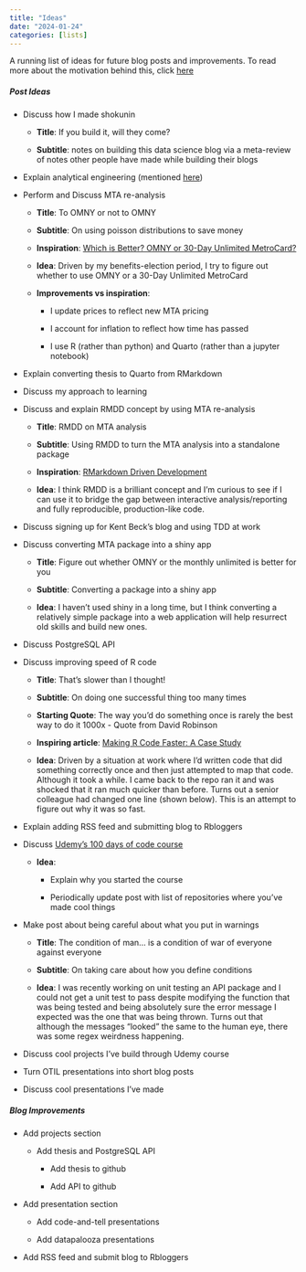 ```yaml
---
title: "Ideas"
date: "2024-01-24"
categories: [lists]
---
```


A running list of ideas for future blog posts and improvements. To read more about the motivation behind this, click [here](../../posts/future_ideas/index.qmd)

##### Post Ideas

-   Discuss how I made shokunin

    -   **Title**: If you build it, will they come?

    -   **Subtitle**: notes on building this data science blog via a meta-review of notes other people have made while building their blogs

-   Explain analytical engineering (mentioned [here](../../about.qmd))

-   Perform and Discuss MTA re-analysis

    -   **Title**: To OMNY or not to OMNY

    -   **Subtitle**: On using poisson distributions to save money

    -   **Inspiration**: [Which is Better? OMNY or 30-Day Unlimited MetroCard?](https://medium.com/@macklinfluehr/which-is-better-omny-or-30-day-unlimited-metrocard-22293f51f009)

    -   **Idea**: Driven by my benefits-election period, I try to figure out whether to use OMNY or a 30-Day Unlimited MetroCard

    -   **Improvements vs inspiration**:

        -   I update prices to reflect new MTA pricing

        -   I account for inflation to reflect how time has passed

        -   I use R (rather than python) and Quarto (rather than a jupyter notebook)

-   Explain converting thesis to Quarto from RMarkdown

-   Discuss my approach to learning

-   Discuss and explain RMDD concept by using MTA re-analysis

    -   **Title**: RMDD on MTA analysis

    -   **Subtitle**: Using RMDD to turn the MTA analysis into a standalone package

    -   **Inspiration**: [RMarkdown Driven Development](https://emilyriederer.netlify.app/post/rmarkdown-driven-development/)

    -   **Idea**: I think RMDD is a brilliant concept and I'm curious to see if I can use it to bridge the gap between interactive analysis/reporting and fully reproducible, production-like code.

-   Discuss signing up for Kent Beck’s blog and using TDD at work

-   Discuss converting MTA package into a shiny app

    -   **Title**: Figure out whether OMNY or the monthly unlimited is better for you

    -   **Subtitle**: Converting a package into a shiny app

    -   **Idea**: I haven't used shiny in a long time, but I think converting a relatively simple package into a web application will help resurrect old skills and build new ones.

-   Discuss PostgreSQL API

-   Discuss improving speed of R code

    -   **Title**: That’s slower than I thought!

    -   **Subtitle**: On doing one successful thing too many times

    -   **Starting Quote**: The way you’d do something once is rarely the best way to do it 1000x - Quote from David Robinson

    -   **Inspiring article**: [Making R Code Faster: A Case Study](https://hookedondata.org/posts/2017-11-30_making-r-code-faster-a-case-study/)

    -   **Idea**: Driven by a situation at work where I’d written code that did something correctly once and then just attempted to map that code. Although it took a while. I came back to the repo ran it and was shocked that it ran much quicker than before. Turns out a senior colleague had changed one line (shown below). This is an attempt to figure out why it was so fast.

-   Explain adding RSS feed and submitting blog to Rbloggers

-   Discuss [Udemy's 100 days of code course](https://www.udemy.com/course/100-days-of-code/?gad_source=1&gclid=CjwKCAiA8NKtBhBtEiwAq5aX2J1oxQ1FsBhOWecgqrUu6bUG_-yKJalnpOU20pba9CfKfd5D1OH7LhoC1agQAvD_BwE&matchtype=b&utm_campaign=Python_Search_la.EN_cc.US_PP_Control&utm_content=deal4584&utm_medium=udemyads&utm_source=adwords&utm_term=_._ag_157608885513_._ad_682960868291_._kw_100+days+of+code_._de_c_._dm__._pl__._ti_aud-2268488108839%3Akwd-426491059186_._li_9004362_._pd__._)

    -   **Idea**:

        -   Explain why you started the course

        -   Periodically update post with list of repositories where you’ve made cool things

-   Make post about being careful about what you put in warnings

    -   **Title**: The condition of man... is a condition of war of everyone against everyone

    -   **Subtitle**: On taking care about how you define conditions

    -   **Idea**: I was recently working on unit testing an API package and I could not get a unit test to pass despite modifying the function that was being tested and being absolutely sure the error message I expected was the one that was being thrown. Turns out that although the messages "looked" the same to the human eye, there was some regex weirdness happening.

-   Discuss cool projects I've build through Udemy course

-   Turn OTIL presentations into short blog posts

-   Discuss cool presentations I've made

##### Blog Improvements

-   Add projects section

    -   Add thesis and PostgreSQL API

        -   Add thesis to github

        -   Add API to github

-   Add presentation section

    -   Add code-and-tell presentations

    -   Add datapalooza presentations

-   Add RSS feed and submit blog to Rbloggers
